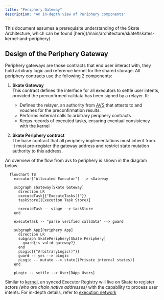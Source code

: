 ```yaml
---
title: "Periphery Gateway"
description: "An in-depth view of Periphery components"
---
```


<Note>
This document assumes a prerequisite understanding of the Skate Architecture, which can be found [here](/main/architecture/skate#skates-kernel-and-periphery)
</Note>

## Design of the Periphery Gateway

Periphery gateways are those contracts that end user interact with, they hold arbitrary logic and reference kernel for the shared storage. All periphery contracts use the following 2 components:

1. **Skate Gateway**<br/>
  This contract defines the interface for all executors to settle user intents, provided the preconfirmed calldata has been signed by a relayer. It:
    + Defines the relayer, an authority from [AVS](/main/architecture/avs) that attests to and vouches for the preconfirmation results.
    + Performs external calls to arbitrary periphery contracts
    + Keeps records of executed tasks, ensuring eventual consistency with the kernel

1. **Skate Periphery contract**<br/>
  The base contract that all periphery implementations must inherit from. It must pre-register the gateway address and restrict state mutation authority to this address.


An overview of the flow from avs to periphery is shown in the diagram below:

<Card title="Periphery Settlement Diagram">

```mermaid
  flowchart TB
    executor["Allocated Executor"] --> sGateway

    subgraph sGateway[Skate Gateway]
      direction LR
      executeTask{{"ExecuteTasks()"}}
      taskStore[(Execution Task Store)]

      executeTask -- stage --> taskStore
    end

    executeTask -- "parse verified calldata" --> guard

    subgraph App[Periphery App]
      direction LR
      subgraph SkatePeriphery[Skate Periphery]
        guard{is valid gateway?}
      end
      pLogic{{"ArbitraryLogic()"}}
      guard -- yes --> pLogic
      pLogic -- mutate --> state[(Private internal states)]
    end

    pLogic -- settle --> User[DApp Users]
```
</Card>

Similar to [kernel](/main/architecture/kernel), an synced Executor Registry will live on Skate to register actors _(who are chain native addresses)_ with the capability to process user intents. For in-depth details, refer to [execution network](/main/architecture/execution-network)
